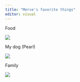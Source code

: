 ```yaml
---
title: "Merve's favorite things"
editor: visual
---
```


Food

![](https://media.istockphoto.com/id/1173611372/photo/traditional-middle-eastern-or-arabic-dinner-table-halal-food-top-view-flat-lay.jpg?s=612x612&w=0&k=20&c=0Oi71aeoJxCeBRa3LEtYanvGsbIgWM_K3jcADYUJBM8=){fig-align="left"}

My dog (Pearl)

![](https://c8.alamy.com/comp/HN2Y08/small-toy-grey-dog-outside-sunny-close-up-HN2Y08.jpg){fig-align="left"}

Family

![](https://encrypted-tbn0.gstatic.com/images?q=tbn:ANd9GcQDswdNMmbLZR0peZIjJfk8MbFznoqxn41ANw&s){fig-align="left"}
